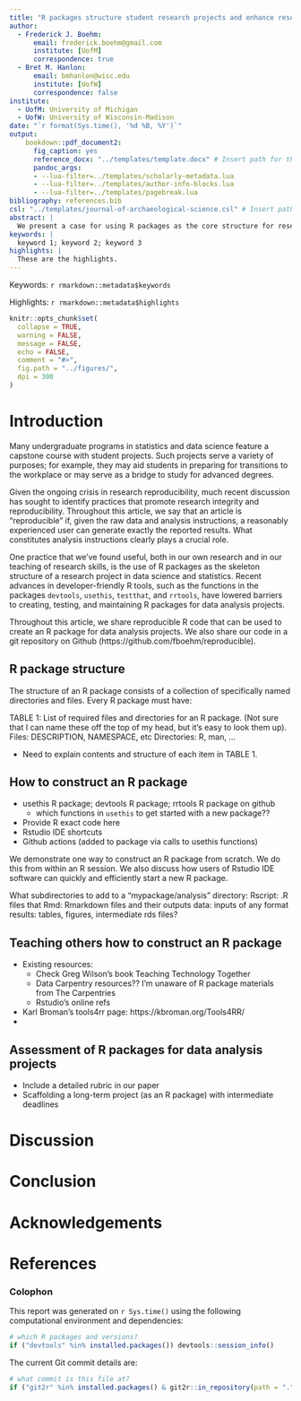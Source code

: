 ```yaml
---
title: "R packages structure student research projects and enhance research reproducibility"
author:
  - Frederick J. Boehm:
      email: frederick.boehm@gmail.com  
      institute: [UofM]
      correspondence: true
  - Bret M. Hanlon:
      email: bmhanlon@wisc.edu
      institute: [UofW]
      correspondence: false
institute:
  - UofM: University of Michigan
  - UofW: University of Wisconsin-Madison
date: "`r format(Sys.time(), '%d %B, %Y')`"
output: 
    bookdown::pdf_document2:
      fig_caption: yes
      reference_docx: "../templates/template.docx" # Insert path for the DOCX file
      pandoc_args:
      - --lua-filter=../templates/scholarly-metadata.lua
      - --lua-filter=../templates/author-info-blocks.lua
      - --lua-filter=../templates/pagebreak.lua
bibliography: references.bib
csl: "../templates/journal-of-archaeological-science.csl" # Insert path for the bib-style
abstract: |
  We present a case for using R packages as the core structure for research projects. We review the ways in which R packages may be used for teaching research skills in data science and statistics. Building on existing software tools, we present reproducible R code that enables users to construct their own packages for use in data analysis and research. The R package structure has much to offer teachers and students of data science and statistics. Below, we review the standard structure of R packages. We then elaborate this structure to include a subdirectory for additional data analysis resources. Our audience is instructors of courses for upper level undergraduate students. We assume that these undergraduate students have modest familiarity with R computing, presumably developed in data science and statistics courses and independent research projects, so we don't discuss approaches to teaching basic R skills. 
keywords: |
  keyword 1; keyword 2; keyword 3
highlights: |
  These are the highlights. 
---
```


<!-- This is the format for text comments that will be ignored during renderings. Do not put R code in these comments because it will not be ignored. -->

<!-- With the following code you can access and display values from the yml header above. -->

Keywords: `r rmarkdown::metadata$keywords`

Highlights: `r rmarkdown::metadata$highlights`

<!-- The following code chunk defines some general settings how code chunks should behave. -->

```r
knitr::opts_chunk$set(
  collapse = TRUE,
  warning = FALSE,
  message = FALSE,
  echo = FALSE,
  comment = "#>",
  fig.path = "../figures/",
  dpi = 300
)
```

<!-- The actual document text starts here: -->

# Introduction

Many undergraduate programs in statistics and data science feature a capstone course 
with student projects. Such projects serve a variety of purposes; for example, 
they may aid students in preparing for transitions to the workplace or may serve as a bridge to 
study for advanced degrees. 

Given the ongoing crisis in research reproducibility, much recent discussion has sought to 
identify practices that promote research integrity and reproducibility. Throughout this 
article, we say that an article is "reproducible" if, given the raw data and analysis 
instructions, a reasonably experienced user can generate exactly the reported results. What 
constitutes analysis instructions clearly plays a crucial role. 

One practice that we've found useful, both in our own research and in our teaching of research 
skills, is the use of R packages as the skeleton structure of a research project 
in data science and statistics. Recent advances in developer-friendly 
R tools, such as the functions in the packages `devtools`, `usethis`, `testthat`, and `rrtools`, 
have lowered barriers to creating, testing, and maintaining R packages for 
data analysis projects. 

Throughout this article, we share reproducible R code that can be used to create 
an R package for data analysis projects. We also share our code in a git repository on 
Github (https://github.com/fboehm/reproducible).












## R package structure

The structure of an R package consists of a collection of specifically named directories and files. Every R package must have:

TABLE 1: List of required files and directories for an R package.
(Not sure that I can name these off the top of my head, but it's easy to look them up). Files: DESCRIPTION, NAMESPACE, etc
Directories: R, man, ...

* Need to explain contents and structure of each item in TABLE 1. 


## How to construct an R package

* usethis R package; devtools R package; rrtools R package on github
  * which functions in `usethis` to get started with a new package??
* Provide R exact code here
* Rstudio IDE shortcuts
* Github actions (added to package via calls to usethis functions)

We demonstrate one way to construct an R package from scratch. We do this from within an R session. We also discuss how users of Rstudio IDE software can quickly and efficiently start a new R package. 

What subdirectories to add to a "mypackage/analysis" directory:
Rscript: .R files that 
Rmd: Rmarkdown files and their outputs
data: inputs of any format
results: tables, figures, intermediate rds files?



## Teaching others how to construct an R package

* Existing resources:
    * Check Greg Wilson's book Teaching Technology Together
    * Data Carpentry resources?? I'm unaware of R package materials from The Carpentries
    * Rstudio's online refs

* Karl Broman's tools4rr page: https://kbroman.org/Tools4RR/
* 



## Assessment of R packages for data analysis projects

* Include a detailed rubric in our paper
* Scaffolding a long-term project (as an R package) with intermediate deadlines


# Discussion

# Conclusion

# Acknowledgements

<!-- The following line inserts a page break  -->

\newpage

# References 

<!-- The following line ensures the references appear here for the MS Word or HTML output files, rather than right at the end of the document (this will not work for PDF files):  -->

<div id="refs"></div>

\newpage

### Colophon

This report was generated on `r Sys.time()` using the following computational environment and dependencies: 

```r
# which R packages and versions?
if ("devtools" %in% installed.packages()) devtools::session_info()
```

The current Git commit details are:

```r
# what commit is this file at? 
if ("git2r" %in% installed.packages() & git2r::in_repository(path = ".")) git2r::repository(here::here())  
```
